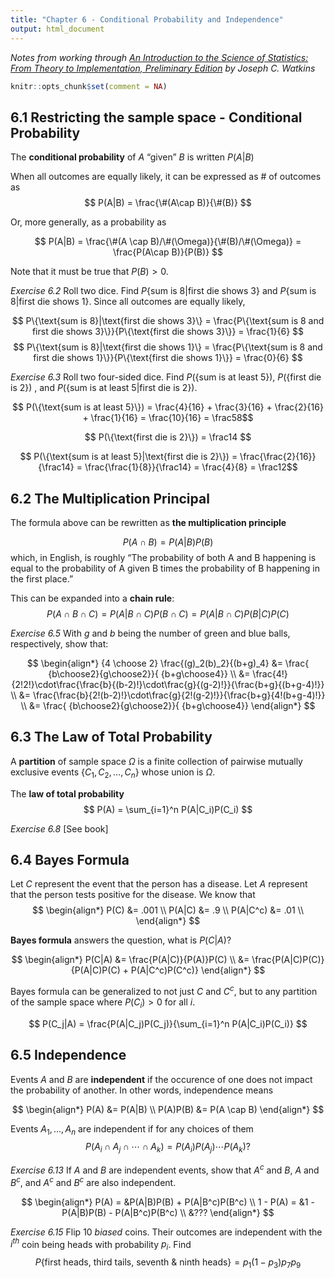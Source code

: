 ---
title: "Chapter 6 - Conditional Probability and Independence"
output: html_document
---

*Notes from working through [An Introduction to the Science of Statistics: From Theory to Implementation, Preliminary Edition](https://www.math.arizona.edu/~jwatkins/statbook.pdf) by Joseph C. Watkins*

```{r setup, include=FALSE}
knitr::opts_chunk$set(comment = NA)
```

## 6.1 Restricting the sample space - Conditional Probability

The **conditional probability** of $A$ "given" $B$ is written $P(A|B)$

When all outcomes are equally likely, it can be expressed as # of outcomes as
$$ P(A|B) = \frac{\#(A\cap B)}{\#(B)} $$

Or, more generally, as a probability as

$$ P(A|B) = \frac{\#(A \cap B)/\#(\Omega)}{\#(B)/\#(\Omega)} = \frac{P(A\cap B)}{P(B)} $$

Note that it must be true that $P(B) > 0$.

*Exercise 6.2* Roll two dice. Find $P\{\text{sum is 8}|\text{first die shows 3}\}$ and $P\{\text{sum is 8}|\text{first die shows 1}\}$.  Since all outcomes are equally likely,

$$ P\{\text{sum is 8}|\text{first die shows 3}\} = \frac{P\{\text{sum is 8 and first die shows 3}\}}{P\{\text{first die shows 3}\}} = \frac{1}{6} $$
$$ P\{\text{sum is 8}|\text{first die shows 1}\} = \frac{P\{\text{sum is 8 and first die shows 1}\}}{P\{\text{first die shows 1}\}} = \frac{0}{6} $$

*Exercise 6.3* Roll two four-sided dice.  Find $P(\{\text{sum is at least 5}\})$, $P(\{\text{first die is 2}\})$ , and $P(\{\text{sum is at least 5}|\text{first die is 2}\})$.

$$ P(\{\text{sum is at least 5}\}) = \frac{4}{16} + \frac{3}{16} + \frac{2}{16} + \frac{1}{16} = \frac{10}{16} = \frac58$$

$$ P(\{\text{first die is 2}\}) = \frac14 $$

$$ P(\{\text{sum is at least 5}|\text{first die is 2}\}) = \frac{\frac{2}{16}}{\frac14} = \frac{\frac{1}{8}}{\frac14} = \frac{4}{8} = \frac12$$


## 6.2 The Multiplication Principal

The formula above can be rewritten as **the multiplication principle**

$$ P(A \cap B) = P(A|B)P(B) $$
which, in English, is roughly "The probability of both A and B happening is equal to the probability of A given B times the probability of B happening in the first place."

This can be expanded into a **chain rule**:
$$ P(A \cap B \cap C) = P(A|B \cap C)P(B \cap C) = P(A|B \cap C)P(B|C)P(C) $$

*Exercise 6.5* With $g$ and $b$ being the number of green and blue balls, respectively, show that:

$$
\begin{align*}
{4 \choose 2} \frac{(g)_2(b)_2}{(b+g)_4} &= \frac{ {b\choose2}{g\choose2}}{ {b+g\choose4}} \\
&= \frac{4!}{2!2!}\cdot\frac{\frac{b}{(b-2)!}\cdot\frac{g}{(g-2)!}}{\frac{b+g}{(b+g-4)!}} \\
&= \frac{\frac{b}{2!(b-2)!}\cdot\frac{g}{2!(g-2)!}}{\frac{b+g}{4!(b+g-4)!}} \\
&= \frac{ {b\choose2}{g\choose2}}{ {b+g\choose4}}
\end{align*}
$$

## 6.3 The Law of Total Probability

A **partition** of sample space $\Omega$ is a finite collection of pairwise mutually exclusive events $\{C_1, C_2,\dots,C_n\}$ whose union is $\Omega$.

The **law of total probability** 
$$ P(A) = \sum_{i=1}^n P(A|C_i)P(C_i) $$

*Exercise 6.8* [See book]

## 6.4 Bayes Formula

Let $C$ represent the event that the person has a disease.  Let $A$ represent that the person tests positive for the disease.  We know that
$$
\begin{align*}
P(C) &= .001 \\
P(A|C) &= .9 \\
P(A|C^c) &= .01 \\
\end{align*}
$$

**Bayes formula** answers the question, what is $P(C|A)$?  

$$
\begin{align*}
P(C|A) &= \frac{P(A|C)}{P(A)}P(C) \\
&= \frac{P(A|C)P(C)}{P(A|C)P(C) + P(A|C^c)P(C^c)}
\end{align*}
$$

Bayes formula can be generalized to not just $C$ and $C^c$, but to any partition of the sample space where $P(C_i) > 0$ for all $i$.

$$ P(C_j|A) = \frac{P(A|C_j)P(C_j)}{\sum_{i=1}^n P(A|C_i)P(C_i)} $$

## 6.5 Independence

Events $A$ and $B$ are **independent** if the occurence of one does not impact the probability of another.  In other words, independence means

$$
\begin{align*}
P(A) &= P(A|B) \\
P(A)P(B) &= P(A \cap B)
\end{align*}
$$

Events $A_1,\dots,A_n$ are independent if for any choices of them
$$ P(A_i \cap A_j \cap \cdots \cap A_k) = P(A_i)P(A_j)\cdots P(A_k) ? $$

*Exercise 6.13* If $A$ and $B$ are independent events, show that $A^c$ and $B$, $A$ and $B^c$, and $A^c$ and $B^c$ are also independent.

$$
\begin{align*}
P(A) = &P(A|B)P(B) + P(A|B^c)P(B^c) \\
1 - P(A) = &1 - P(A|B)P(B) - P(A|B^c)P(B^c) \\
&???
\end{align*}
$$

*Exercise 6.15* Flip 10 *biased* coins.  Their outcomes are independent with the $i^{th}$ coin being heads with probability $p_i$.  Find 
$$ P\{\text{first heads, third tails, seventh & ninth heads}\} = p_1(1-p_3)p_7p_9$$



